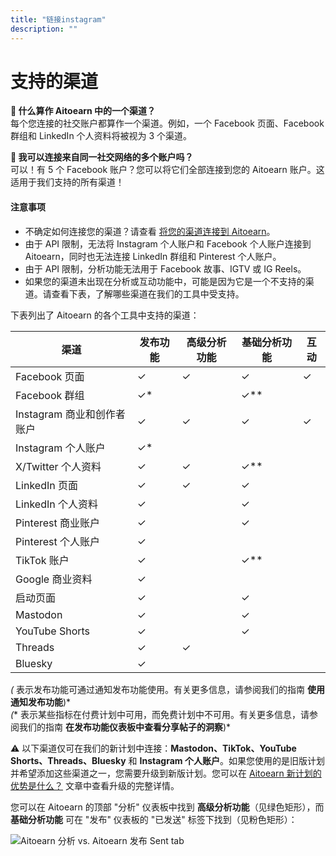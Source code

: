 ```yaml
---
title: "链接instagram"
description: ""
---
```


# 支持的渠道

**📝 什么算作 Aitoearn 中的一个渠道？**  
每个您连接的社交账户都算作一个渠道。例如，一个 Facebook 页面、Facebook 群组和 LinkedIn 个人资料将被视为 3 个渠道。

**📝 我可以连接来自同一社交网络的多个账户吗？**  
可以！有 5 个 Facebook 账户？您可以将它们全部连接到您的 Aitoearn 账户。这适用于我们支持的所有渠道！

#### 注意事项
- 不确定如何连接您的渠道？请查看 [将您的渠道连接到 Aitoearn](https://支持.aitoearn.com//支持.aitoearn.com/article/564-连接ing-您的-channels-到-aitoearn)。
- 由于 API 限制，无法将 Instagram 个人账户和 Facebook 个人账户连接到 Aitoearn，同时也无法连接 LinkedIn 群组和 Pinterest 个人账户。
- 由于 API 限制，分析功能无法用于 Facebook 故事、IGTV 或 IG Reels。
- 如果您的渠道未出现在分析或互动功能中，可能是因为它是一个不支持的渠道。请查看下表，了解哪些渠道在我们的工具中受支持。

下表列出了 Aitoearn 的各个工具中支持的渠道：

| **渠道** | **发布功能** | **高级分析功能** | **基础分析功能** | **互动** |
|-----------------------------|----------------|------------------|------------------|----------|
| Facebook 页面               | ✓              | ✓                | ✓                | ✓        |
| Facebook 群组               | ✓*             |                  | ✓**             |          |
| Instagram 商业和创作者账户 | ✓              | ✓                | ✓                | ✓        |
| Instagram 个人账户          | ✓*             |                  |                  |          |
| X/Twitter 个人资料         | ✓              | ✓                | ✓**             |          |
| LinkedIn 页面               | ✓              | ✓                | ✓                |          |
| LinkedIn 个人资料           | ✓              |                  | ✓                |          |
| Pinterest 商业账户          | ✓              |                  | ✓                |          |
| Pinterest 个人账户          | ✓              |                  |                  |          |
| TikTok 账户                 | ✓              |                  | ✓**             |          |
| Google 商业资料             | ✓              |                  |                  |          |
| 启动页面                   | ✓              |                  | ✓                |          |
| Mastodon                   | ✓              |                  | ✓                |          |
| YouTube Shorts             | ✓              |                  | ✓                |          |
| Threads                    | ✓              | ✓                |                  |          |
| Bluesky                    | ✓              |                  |                  |          |

*(* 表示发布功能可通过通知发布功能使用。有关更多信息，请参阅我们的指南 **使用通知发布功能**)*  
*(** 表示某些指标在付费计划中可用，而免费计划中不可用。有关更多信息，请参阅我们的指南 **在发布功能仪表板中查看分享帖子的洞察**)*

⚠️ 以下渠道仅可在我们的新计划中连接：**Mastodon、TikTok、YouTube Shorts、Threads、Bluesky** 和 **Instagram 个人账户**。如果您使用的是旧版计划并希望添加这些渠道之一，您需要升级到新版计划。您可以在 [Aitoearn 新计划的优势是什么？](https://支持.aitoearn.com//支持.aitoearn.com/article/594-为什么-some-功能-are-not-可用-在-legacy-aitoearn) 文章中查看升级的完整详情。

您可以在 Aitoearn 的顶部 "分析" 仪表板中找到 **高级分析功能**（见绿色矩形），而 **基础分析功能** 可在 "发布" 仪表板的 "已发送" 标签下找到（见粉色矩形）：

![Aitoearn 分析 vs. Aitoearn 发布 Sent tab](//d33v4339jhl8k0.cloudfront.net/docs/assets/64cb6cf86d4a3e191f237e66/图片s/66b666d18919a15d1b1d2a55/文件-3u2GoIXVxY.jpg)
